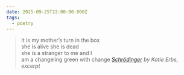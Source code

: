 ```yaml
---
date: 2025-09-25T22:00:00.000Z
tags:
  - poetry
---
```

> It is my mother’s turn in the box<br/>
> she is alive she is dead<br/>
> she is a stranger to me and I<br/>
> am a changeling green with change
> <cite><i>[Schrödinger](https://poems.com/poem/schrodinger)</i> by Katie Erbs, excerpt</cite>
